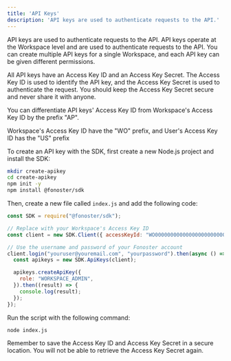 ```yaml
---
title: 'API Keys'
description: 'API keys are used to authenticate requests to the API.'
---
```



<WipDocsWarning />

API keys are used to authenticate requests to the API. API keys operate at the Workspace level and are used to authenticate requests to the API. You can create multiple API keys for a single Workspace, and each API key can be given different permissions.

All API keys have an Access Key ID and an Access Key Secret. The Access Key ID is used to identify the API key, and the Access Key Secret is used to authenticate the request. You should keep the Access Key Secret secure and never share it with anyone.

You can differentiate API keys' Access Key ID from Workspace's Access Key ID by the prefix "AP".

<Note>
  Workspace's Access Key ID have the "WO" prefix, and User's Access Key ID has the "US" prefix
</Note>

To create an API key with the SDK, first create a new Node.js project and install the SDK:

```bash
mkdir create-apikey
cd create-apikey
npm init -y
npm install @fonoster/sdk
```

Then, create a new file called `index.js` and add the following code:

```javascript
const SDK = require("@fonoster/sdk");

// Replace with your Workspace's Access Key ID
const client = new SDK.Client({ accessKeyId: "WO00000000000000000000000000000000" });

// Use the username and password of your Fonoster account
client.login("youruser@youremail.com", "yourpassword").then(async () => {
  const apikeys = new SDK.ApiKeys(client);

  apikeys.createApiKey({
    role: "WORKSPACE_ADMIN",
  }).then((result) => {
    console.log(result);
  });
});
```

Run the script with the following command:

```bash
node index.js
```

Remember to save the Access Key ID and Access Key Secret in a secure location. You will not be able to retrieve the Access Key Secret again.